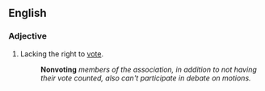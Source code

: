 ==English==

===Adjective===
{{en-adj|-}}

#Lacking the right to [[vote]].
#:'''Nonvoting''' ''members of the association, in addition to not having their vote counted, also can't participate in debate on motions.''